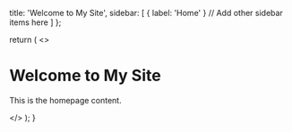   title: 'Welcome to My Site',
  sidebar: [
    { label: 'Home' }
    // Add other sidebar items here
  ]
};

  return (
    <>
      <h1>Welcome to My Site</h1>
      <p>This is the homepage content.</p>
    </>
  );
}

